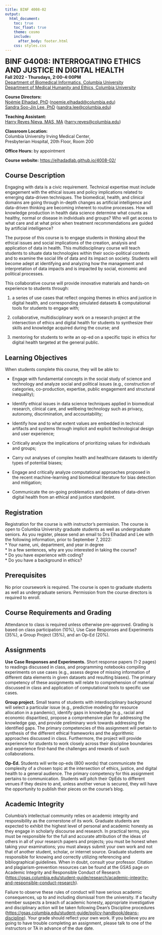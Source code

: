 ```yaml
---
title: BINF 4008-02
output: 
  html_document:
    toc: true
    toc_float: true
    theme: cosmo
    include:
      after_body: footer.html
    css: styles.css
---
```


<link rel="stylesheet" href="styles.css" type="text/css">
<link rel="stylesheet" href="academicons/css/academicons.min.css"/>

<font size="+2">**BINF G4008: INTERROGATING ETHICS AND JUSTICE IN DIGITAL HEALTH**</font>    
**Fall 2022 - Thursdays, 2:00-4:00PM**    
[Department of Biomedical Informatics, Columbia University](https://www.dbmi.columbia.edu/)   
[Department of Medical Humanity and Ethics, Columbia University](https://www.mhe.cuimc.columbia.edu/)   

**Course Directors:**    
[Noémie Elhadad, PhD](https://people.dbmi.columbia.edu/noemie/)  ([noemie.elhadad@columbia.edu](mailto:noemie.elhadad@columbia.edu))   
[Sandra Soo-Jin Lee, PhD](https://www.mhe.cuimc.columbia.edu/profile/sandra-s-lee-phd)  ([sandra.lee@columbia.edu](mailto:sandra.lee@columbia.edu))

**Teaching Assistant:**   
[Harry Reyes Nieva, MAS, MA](https://www.harryreyesnieva.com)  ([harry.reyes@columbia.edu](mailto:harry.reyes@columbia.edu))

**Classroom Location:**   
Columbia University Irving Medical Center,   
Presbyterian Hospital, 20th Floor, Room 200

**Office Hours:** by appointment  

**Course website:** [https://elhadadlab.github.io/4008-02/](https://elhadadlab.github.io/4008-02/)
   
## Course Description  
Engaging with data is a civic requirement. Technical expertise must include engagement with the ethical issues and policy implications related to emerging data-driven techniques. The biomedical, health, and clinical domains are going through in-depth changes as artificial intelligence and data-driven thinking are becoming inherent to routine processes. How will knowledge production in health data science determine what counts as healthy, normal or disease in individuals and groups? Who will get access to what care and at what price when treatment recommendations are guided by artificial intelligence?

The purpose of this course is to engage students in thinking about the ethical issues and social
implications of the creation, analysis and application of data in health. This multidisciplinary course will teach students to situate data technologies within their socio-political contexts and to examine the social life of data and its impact on society. Students will become adept at identifying and analyzing how the management and interpretation of data impacts and is impacted by social, economic and political processes.

This collaborative course will provide innovative materials and hands-on experience to students through:  

1. a series of use cases that reflect ongoing themes in ethics and justice in digital health, and corresponding simulated datasets & computational tools for students to engage with;   

2. collaborative, multidisciplinary work on a research project at the intersection of ethics and digital health for students to synthesize their skills and knowledge acquired during the course; and   

3. mentoring for students to write an op-ed on a specific topic in ethics for digital health targeted at the general public.

## Learning Objectives
When students complete this course, they will be able to:

* Engage with fundamental concepts in the social study of science and technology and analyze social and political issues (e.g., construction of categories, co-production, expertise, public engagement and structural inequality);

* Identify ethical issues in data science techniques applied in biomedical research, clinical care, and wellbeing technology such as privacy, autonomy, discrimination, and accountability;

* Identify how and to what extent values are embedded in technical artifacts and systems through implicit and explicit technological design and user experience;   

* Critically analyze the implications of prioritizing values for individuals and groups;

* Carry out analyses of complex health and healthcare datasets to identify types of potential biases;

* Engage and critically analyze computational approaches proposed in the recent machine-learning and biomedical literature for bias detection and mitigation;

* Communicate the on-going problematics and debates of data-driven digital health from an ethical and justice standpoint.

## Registration
Registration for the course is with instructor’s permission. The course is open to Columbia University graduate students as well as undergraduate seniors. As you register, please send an email to Drs Elhadad and Lee with the following information, prior to September 7, 2022:   
* Your name, uni, department, and year in degree   
* In a few sentences, why are you interested in taking the course?   
* Do you have experience with coding?    
* Do you have a background in ethics?   

## Prerequisites
No prior coursework is required. The course is open to graduate students as well as undergraduate seniors. Permission from the course directors is required to enroll.
 
## Course Requirements and Grading
Attendance to class is required unless otherwise pre-approved. Grading is based on class participation (10%), Use Case Responses and Experiments (35%), a Group Project (35%), and an Op-Ed (20%).
 
## Assignments
**Use Case Responses and Experiments.** Short response papers (1-2 pages) to readings discussed in class, and programming notebooks compiling experiments on use cases (e.g., assess degree of missing information of different data elements in given datasets and resulting biases). The primary competency of these assignments will relate to comprehension of material discussed in class and application of computational tools to specific use cases.

**Group project.** Small teams of students with interdisciplinary background will select a particular issue (e.g., predictive modeling for resource allocation in a pandemic), identify gaps in knowledge (e.g., racial and economic disparities), propose a comprehensive plan for addressing the knowledge gap, and provide preliminary work towards addressing the identified gaps. The primary competencies of this assignment will pertain to synthesis of the different ethical frameworks and the algorithmic approaches discussed in class. Furthermore, the project will provide experience for students to work closely across their discipline boundaries and experience first-hand the challenges and rewards of such collaborations.

**Op-Ed.** Students will write op-eds (800 words) that communicate the complexity of a chosen topic at the intersection of ethics, justice, and digital health to a general audience. The primary competency for this assignment pertains to communication. Students will pitch their OpEds to different venues if they desire to and, unless another venue is secured, they will have the opportunity to publish their pieces on the course’s blog.

## Academic Integrity
Columbia's intellectual community relies on academic integrity and responsibility as the cornerstone of its work. Graduate students are expected to exhibit the highest level of personal and academic honesty as they engage in scholarly discourse and research. In practical terms, you must be responsible for the full and accurate attribution of the ideas of others in all of your research papers and projects; you must be honest when taking your examinations; you must always submit your own work and not that of another student, scholar, or internet source. Graduate students are responsible for knowing and correctly utilizing referencing and bibliographical guidelines. When in doubt, consult your professor. Citation and plagiarism-prevention resources can be found at the GSAS page on Academic Integrity and Responsible Conduct of Research ([https://gsas.columbia.edu/student-guide/research/academic-integrity-and-responsible-conduct-research](https://gsas.columbia.edu/student-guide/research/academic-integrity-and-responsible-conduct-research)).
 
Failure to observe these rules of conduct will have serious academic consequences, up to and including dismissal from the university. If a faculty member suspects a breach of academic honesty, appropriate investigative and disciplinary action will be taken following Dean's Discipline procedures ([https://gsas.columbia.edu/student-guide/policy-handbook/deans-discipline](https://gsas.columbia.edu/student-guide/policy-handbook/deans-discipline)). Your grade should reflect your own work. If you believe you are going to have trouble completing an assignment, please talk to one of the instructors or TA in advance of the due date.

<style>
.avatar {
  vertical-align: middle;
  width: 150px;
  height: 150px;
  border-radius: 50%;
}
</style>
